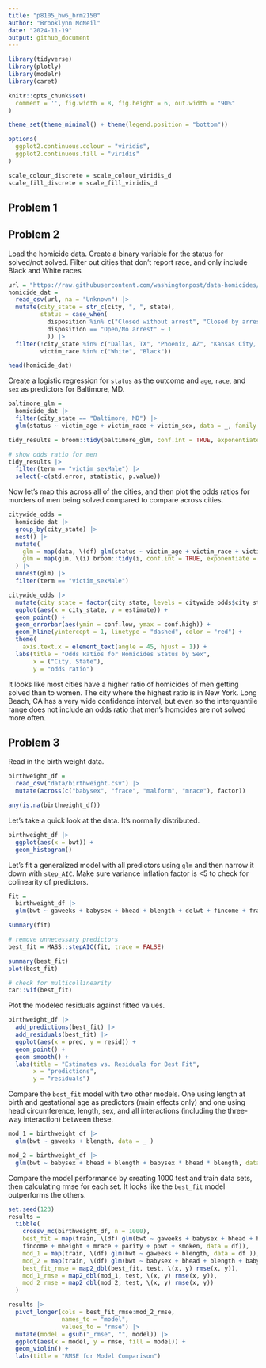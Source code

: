 ```yaml
---
title: "p8105_hw6_brm2150"
author: "Brooklynn McNeil"
date: "2024-11-19"
output: github_document
---
```

```r
library(tidyverse)
library(plotly)
library(modelr)
library(caret)

knitr::opts_chunk$set(
  comment = '', fig.width = 8, fig.height = 6, out.width = "90%"
)

theme_set(theme_minimal() + theme(legend.position = "bottom"))

options(
  ggplot2.continuous.colour = "viridis",
  ggplot2.continuous.fill = "viridis"
)

scale_colour_discrete = scale_colour_viridis_d
scale_fill_discrete = scale_fill_viridis_d
```

## Problem 1

## Problem 2

Load the homicide data. Create a binary variable for the status for solved/not solved. Filter out cities that don't report race, and only include Black and White races

```r
url = "https://raw.githubusercontent.com/washingtonpost/data-homicides/master/homicide-data.csv"
homicide_dat = 
  read_csv(url, na = "Unknown") |>
  mutate(city_state = str_c(city, ", ", state),
         status = case_when(
           disposition %in% c("Closed without arrest", "Closed by arrest") ~ 0,
           disposition == "Open/No arrest" ~ 1
           )) |>
  filter(!city_state %in% c("Dallas, TX", "Phoenix, AZ", "Kansas City, MO", "Tulsa, AL"),
         victim_race %in% c("White", "Black"))

head(homicide_dat)
```
Create a logistic regression for `status` as the outcome and `age`, `race`, and `sex` as predictors for Baltimore, MD. 

```r
baltimore_glm = 
  homicide_dat |>
  filter(city_state == "Baltimore, MD") |>
  glm(status ~ victim_age + victim_race + victim_sex, data = _, family = "binomial")

tidy_results = broom::tidy(baltimore_glm, conf.int = TRUE, exponentiate = TRUE)

# show odds ratio for men
tidy_results |>
  filter(term == "victim_sexMale") |>
  select(-c(std.error, statistic, p.value))
```

Now let's map this across all of the cities, and then plot the odds ratios for murders of men being solved compared to compare across cities.

```r
citywide_odds = 
  homicide_dat |>
  group_by(city_state) |>
  nest() |>
  mutate(
    glm = map(data, \(df) glm(status ~ victim_age + victim_race + victim_sex, data = df, family = "binomial")),
    glm = map(glm, \(i) broom::tidy(i, conf.int = TRUE, exponentiate = TRUE)),
  ) |>
  unnest(glm) |>
  filter(term == "victim_sexMale")

citywide_odds |>
  mutate(city_state = factor(city_state, levels = citywide_odds$city_state[order(citywide_odds$estimate)])) |>
  ggplot(aes(x = city_state, y = estimate)) +
  geom_point() +
  geom_errorbar(aes(ymin = conf.low, ymax = conf.high)) +
  geom_hline(yintercept = 1, linetype = "dashed", color = "red") +
  theme(
    axis.text.x = element_text(angle = 45, hjust = 1)) +
  labs(title = "Odds Ratios for Homicides Status by Sex",
       x = ("City, State"),
       y = "odds ratio")
```
It looks like most cities have a higher ratio of homicides of men getting solved than to women. The city where the highest ratio is in New York. Long Beach, CA has a very wide confidence interval, but even so the interquantile range does not include an odds ratio that men's homcides are not solved more often. 

## Problem 3

Read in the birth weight data. 

```r
birthweight_df = 
  read_csv("data/birthweight.csv") |>
  mutate(across(c("babysex", "frace", "malform", "mrace"), factor))

any(is.na(birthweight_df))
```

Let's take a quick look at the data. It's normally distributed. 
```r
birthweight_df |>
  ggplot(aes(x = bwt)) +
  geom_histogram()
```

Let's fit a generalized model with all predictors using `glm` and then narrow it down with `step_AIC`. Make sure variance inflation factor is <5 to check for colinearity of predictors. 

```r
fit = 
  birthweight_df |>
  glm(bwt ~ gaweeks + babysex + bhead + blength + delwt + fincome + frace + malform + menarche + mheight + momage + mrace + parity + pnumlbw + pnumsga + ppbmi + ppwt + smoken + wtgain, data = _ )

summary(fit)

# remove unnecessary predictors
best_fit = MASS::stepAIC(fit, trace = FALSE)

summary(best_fit)
plot(best_fit)

# check for multicollinearity
car::vif(best_fit)
```

Plot the modeled residuals against fitted values.

```r
birthweight_df |>
  add_predictions(best_fit) |>
  add_residuals(best_fit) |>
  ggplot(aes(x = pred, y = resid)) +
  geom_point() +
  geom_smooth() +
  labs(title = "Estimates vs. Residuals for Best Fit",
       x = "predictions",
       y = "residuals")
```

Compare the `best_fit` model with two other models. One using length at birth and gestational age as predictors (main effects only) and one using head circumference, length, sex, and all interactions (including the three-way interaction) between these.

```r
mod_1 = birthweight_df |>
  glm(bwt ~ gaweeks + blength, data = _ )

mod_2 = birthweight_df |>
  glm(bwt ~ babysex + bhead + blength + babysex * bhead * blength, data = _ )
```

Compare the model performance by creating 1000 test and train data sets, then calculating rmse for each set. It looks like the `best_fit` model outperforms the others.
```r
set.seed(123)
results = 
  tibble(
    crossv_mc(birthweight_df, n = 1000),
    best_fit = map(train, \(df) glm(bwt ~ gaweeks + babysex + bhead + blength + delwt + 
    fincome + mheight + mrace + parity + ppwt + smoken, data = df)),
    mod_1 = map(train, \(df) glm(bwt ~ gaweeks + blength, data = df )),
    mod_2 = map(train, \(df) glm(bwt ~ babysex + bhead + blength + babysex * bhead * blength, data = df )),
    best_fit_rmse = map2_dbl(best_fit, test, \(x, y) rmse(x, y)),
    mod_1_rmse = map2_dbl(mod_1, test, \(x, y) rmse(x, y)),
    mod_2_rmse = map2_dbl(mod_2, test, \(x, y) rmse(x, y))
  )

results |>
  pivot_longer(cols = best_fit_rmse:mod_2_rmse,
               names_to = "model",
               values_to = "rmse") |>
  mutate(model = gsub("_rmse", "", model)) |>
  ggplot(aes(x = model, y = rmse, fill = model)) +
  geom_violin() +
  labs(title = "RMSE for Model Comparison")
```

